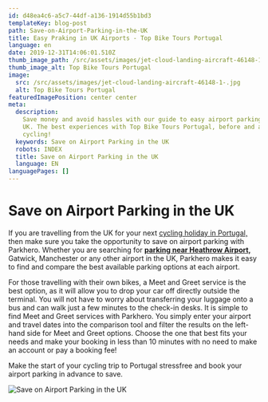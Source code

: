 ```yaml
---
id: d48ea4c6-a5c7-44df-a136-1914d55b1bd3
templateKey: blog-post
path: Save-on-Airport-Parking-in-the-UK
title: Easy Praking in UK Airports - Top Bike Tours Portugal
language: en
date: 2019-12-31T14:06:01.510Z
thumb_image_path: /src/assets/images/jet-cloud-landing-aircraft-46148-1-.jpg
thumb_image_alt: Top Bike Tours Portugal
image:
  src: /src/assets/images/jet-cloud-landing-aircraft-46148-1-.jpg
  alt: Top Bike Tours Portugal
featuredImagePosition: center center
meta:
  description:
    Save money and avoid hassles with our guide to easy airport parking in the
    UK. The best experiences with Top Bike Tours Portugal, before and after
    cycling!
  keywords: Save on Airport Parking in the UK
  robots: INDEX
  title: Save on Airport Parking in the UK
  language: EN
languagePages: []
---
```


# Save on Airport Parking in the UK

If you are travelling from the UK for your next
[cycling holiday in Portugal,](https://topbiketoursportugal.com/bike-tours-in-portugal/)
then make sure you take the opportunity to save on airport parking with
Parkhero. Whether you are searching for
[**parking near Heathrow Airport,**](https://www.parkhero.co.uk/heathrow-parking)
Gatwick, Manchester or any other airport in the UK, Parkhero makes it easy to
find and compare the best available parking options at each airport.

For those travelling with their own bikes, a Meet and Greet service is the best
option, as it will allow you to drop your car off directly outside the terminal.
You will not have to worry about transferring your luggage onto a bus and can
walk just a few minutes to the check-in desks. It is simple to find Meet and
Greet services with Parkhero. You simply enter your airport and travel dates
into the comparison tool and filter the results on the left-hand side for Meet
and Greet options. Choose the one that best fits your needs and make your
booking in less than 10 minutes with no need to make an account or pay a booking
fee!

Make the start of your cycling trip to Portugal stressfree and book your airport
parking in advance to save.

![Save on Airport Parking in the UK](/src/assets/images/bigplane.png 'Save on Airport Parking in the UK')
